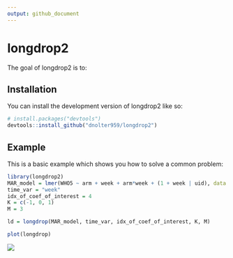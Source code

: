 ```yaml
---
output: github_document
---
```


# longdrop2

<!-- badges: start -->
<!-- badges: end -->

The goal of longdrop2 is to:

## Installation

You can install the development version of longdrop2 like so:

``` r
# install.packages("devtools")
devtools::install_github("dnolter959/longdrop2")
```

## Example

This is a basic example which shows you how to solve a common problem:

```r
library(longdrop2)
MAR_model = lmer(WHO5 ~ arm + week + arm*week + (1 + week | uid), data = data)
time_var = "week"
idx_of_coef_of_interest = 4
K = c(-1, 0, 1)
M = 3

ld = longdrop(MAR_model, time_var, idx_of_coef_of_interest, K, M)
```


```r
plot(longdrop)
```

![](man/figures/effect-by-k.png)
